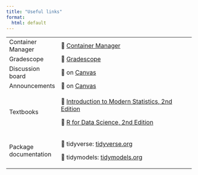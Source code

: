 ```yaml
---
title: "Useful links"
format: 
  html: default
---
```


+-----------------------+------------------------------------------------------------------------------------------+-----------+
| Container Manager     | 🔗 [Container Manager](https://cmgr.oit.duke.edu/containers)                             |           |
+-----------------------+------------------------------------------------------------------------------------------+-----------+
| Gradescope            | 🔗 [Gradescope](https://www.gradescope.com/)                                             |           |
+-----------------------+------------------------------------------------------------------------------------------+-----------+
| Discussion board      | 🔗 on [Canvas](https://canvas.duke.edu/courses/32831/discussion_topics)                  |           |
+-----------------------+------------------------------------------------------------------------------------------+-----------+
| Announcements         | 🔗 on [Canvas](https://canvas.duke.edu/courses/32831/announcements)                      |           |
+-----------------------+------------------------------------------------------------------------------------------+-----------+
| Textbooks             | 🔗 [Introduction to Modern Statistics, 2nd Edition](https://openintro-ims2.netlify.app/) |           |
|                       |                                                                                          |           |
|                       | 🔗 [R for Data Science, 2nd Edition](https://r4ds.hadley.nz/)                            |           |
+-----------------------+------------------------------------------------------------------------------------------+-----------+
| Package documentation | 🔗 tidyverse: [tidyverse.org](https://www.tidyverse.org/)                                |           |
|                       |                                                                                          |           |
|                       | 🔗 tidymodels: [tidymodels.org](https://www.tidymodels.org/)                             |           |
+-----------------------+------------------------------------------------------------------------------------------+-----------+
